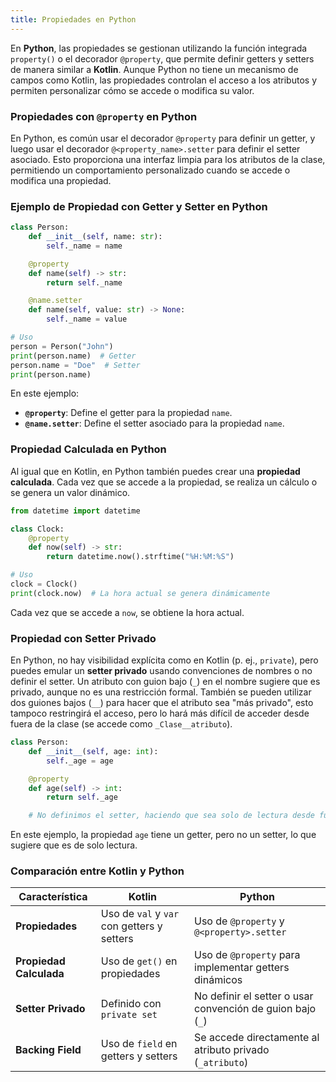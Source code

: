 ```yaml
---
title: Propiedades en Python
---
```


<ReadingTime/>

En **Python**, las propiedades se gestionan utilizando la función integrada `property()` o el decorador `@property`, que permite definir getters y setters de manera similar a **Kotlin**. Aunque Python no tiene un mecanismo de campos como Kotlin, las propiedades controlan el acceso a los atributos y permiten personalizar cómo se accede o modifica su valor.

### Propiedades con `@property` en Python

En Python, es común usar el decorador `@property` para definir un getter, y luego usar el decorador `@<property_name>.setter` para definir el setter asociado. Esto proporciona una interfaz limpia para los atributos de la clase, permitiendo un comportamiento personalizado cuando se accede o modifica una propiedad.

### Ejemplo de Propiedad con Getter y Setter en Python

```python
class Person:
    def __init__(self, name: str):
        self._name = name

    @property
    def name(self) -> str:
        return self._name

    @name.setter
    def name(self, value: str) -> None:
        self._name = value

# Uso
person = Person("John")
print(person.name)  # Getter
person.name = "Doe"  # Setter
print(person.name)
```

En este ejemplo:
- **`@property`**: Define el getter para la propiedad `name`.
- **`@name.setter`**: Define el setter asociado para la propiedad `name`.

### Propiedad Calculada en Python

Al igual que en Kotlin, en Python también puedes crear una **propiedad calculada**. Cada vez que se accede a la propiedad, se realiza un cálculo o se genera un valor dinámico.

```python
from datetime import datetime

class Clock:
    @property
    def now(self) -> str:
        return datetime.now().strftime("%H:%M:%S")

# Uso
clock = Clock()
print(clock.now)  # La hora actual se genera dinámicamente
```

Cada vez que se accede a `now`, se obtiene la hora actual.

### Propiedad con Setter Privado

En Python, no hay visibilidad explícita como en Kotlin (p. ej., `private`), pero puedes emular un **setter privado** usando convenciones de nombres o no definir el setter. Un atributo con guion bajo (`_`) en el nombre sugiere que es privado, aunque no es una restricción formal. También se pueden utilizar dos guiones bajos (`__`) para hacer que el atributo sea "más privado", esto tampoco restringirá el acceso, pero lo hará más difícil de acceder desde fuera de la clase (se accede como `_Clase__atributo`).

```python
class Person:
    def __init__(self, age: int):
        self._age = age

    @property
    def age(self) -> int:
        return self._age

    # No definimos el setter, haciendo que sea solo de lectura desde fuera
```

En este ejemplo, la propiedad `age` tiene un getter, pero no un setter, lo que sugiere que es de solo lectura.

### Comparación entre Kotlin y Python

| **Característica**      | **Kotlin**                                 | **Python**                                                 |
|-------------------------|--------------------------------------------|------------------------------------------------------------|
| **Propiedades**         | Uso de `val` y `var` con getters y setters | Uso de `@property` y `@<property>.setter`                  |
| **Propiedad Calculada** | Uso de `get()` en propiedades              | Uso de `@property` para implementar getters dinámicos      |
| **Setter Privado**      | Definido con `private set`                 | No definir el setter o usar convención de guion bajo (`_`) |
| **Backing Field**       | Uso de `field` en getters y setters        | Se accede directamente al atributo privado (`_atributo`)   |
